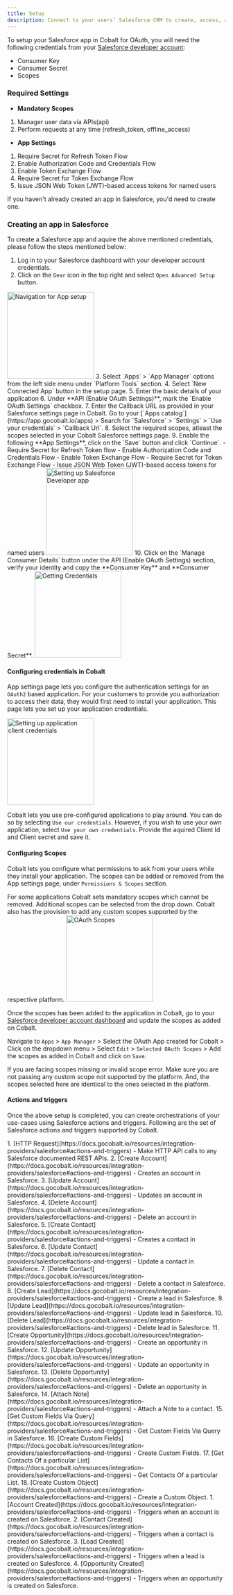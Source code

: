 ```yaml
---
title: Setup
description: Connect to your users’ Salesforce CRM to create, access, and update records in their Salesforce account.
---
```


To setup your Salesforce app in Cobalt for OAuth, you will need the following credentials from your [Salesforce developer account](https://developer.salesforce.com):
- Consumer Key
- Consumer Secret
- Scopes

### Required Settings

* **Mandatory Scopes** 
1. Manager user data via APIs(api)
2. Perform requests at any time (refresh_token, offline_access)

* **App Settings**
1. Require Secret for Refresh Token Flow
2. Enable Authorization Code and Credentials Flow
3. Enable Token Exchange Flow
4. Require Secret for Token Exchange Flow
5. Issue JSON Web Token (JWT)-based access tokens for named users

<Info>If you haven't already created an app in Salesforce, you'd need to create one.</Info>

### Creating an app in Salesforce

To create a Salesforce app and aquire the above mentioned credentials, please follow the steps mentioned below:

1. Log in to your Salesforce dashboard with your developer account credentials.
2. Click on the `Gear` icon in the top right and select `Open Advanced Setup` button.
<img height="200" src="/images/Salesforce/Salesforce_navigation.png" alt="Navigation for App setup"/>
3. Select `Apps` > `App Manager` options from the left side menu under `Platform Tools` section.
4. Select `New Connected App` button in the setup page.
5. Enter the basic details of your application
6.  Under **API (Enable OAuth Settings)**, mark the `Enable OAuth Settings` checkbox.
7. Enter the Callback URL as provided in your Salesforce settings page in Cobalt. Go to your [`Apps catalog`](https://app.gocobalt.io/apps) > Search for `Salesforce` > `Settings` > `Use your credentials` > `Callback Url`.
8. Select the required scopes, atleast the scopes selected in your Cobalt Salesforce settings page.
9. Enable the following **App Settings**, click on the `Save` button and click `Continue`.
    - Require Secret for Refresh Token flow
    - Enable Authorization Code and Credentials Flow
    - Enable Token Exchange Flow
    - Require Secret for Token Exchange Flow
    - Issue JSON Web Token (JWT)-based access tokens for named users
<img height="200" src="/images/Salesforce/Salesforce_config.png" alt="Setting up Salesforce Developer app"/>
10. Click on the `Manage Consumer Details` button under the API (Enable OAuth Settings) section, verify your identity and copy the **Consumer Key** and **Consumer Secret**.
<img height="200" src="/images/Salesforce/Salesforce_credentials.png" alt="Getting Credentials"/>

#### Configuring credentials in Cobalt
App settings page lets you configure the authentication settings for an `OAuth2` based application. For your customers to provide you authorization to access their data,
they would first need to install your application. This page lets you set up your application credentials.

<img height="200" src="/images/Salesforce/Salesforce_cobalt.png" alt="Setting up application client credentials"/>

Cobalt lets you use pre-configured applications to play around. You can do so by selecting `Use our credentials`. However, if you wish to use your own application,
select `Use your own credentials`. Provide the aquired Client Id and Client secret and save it.

#### Configuring Scopes
Cobalt lets you configure what permissions to ask from your users while they install your application. The scopes can be added or removed from the App settings page, under `Permissions & Scopes`
section. 

For some applications Cobalt sets mandatory scopes which cannot be removed. Additional scopes can be selected from the drop down. Cobalt also has the provision to add any 
custom scopes supported by the respective platform.
<img height="200" src="/images/Salesforce/Salesforce_scopes.png" alt="OAuth Scopes"/>

Once the scopes has been added to the application in Cobalt, go to your [Salesforce developer account dashboard](https://developer.salesforce.com) and update the scopes as added on Cobalt.

Navigate to  `Apps` > `App Manager` > Select the OAuth App created for Cobalt > Click on the dropdown menu > Select  `Edit` > `Selected OAuth Scopes` > Add the scopes as added in Cobalt and click on `Save`.

<Warning>
If you are facing scopes missing or invalid scope error. Make sure you are not passing any custom scope not supported by the platform. And, the scopes selected here are
identical to the ones selected in the platform.
</Warning>

#### Actions and triggers
Once the above setup is completed, you can create orchestrations of your use-cases using Salesforce actions and triggers. Following are the set of Salesforce actions and triggers
supported by Cobalt.

<Tabs>
  <Tab title="Actions">
     1. [HTTP Request](https://docs.gocobalt.io/resources/integration-providers/salesforce#actions-and-triggers) - Make HTTP API calls to any Salesforce documented REST APIs.
     2. [Create Account](https://docs.gocobalt.io/resources/integration-providers/salesforce#actions-and-triggers) - Creates an account in Salesforce.
     3. [Update Account](https://docs.gocobalt.io/resources/integration-providers/salesforce#actions-and-triggers) - Updates an account in Salesforce.
     4. [Delete Account](https://docs.gocobalt.io/resources/integration-providers/salesforce#actions-and-triggers) - Delete an account in Salesforce.
     5. [Create Contact](https://docs.gocobalt.io/resources/integration-providers/salesforce#actions-and-triggers) - Creates a contact in Salesforce.
     6. [Update Contact](https://docs.gocobalt.io/resources/integration-providers/salesforce#actions-and-triggers) - Update a contact in Salesforce.
     7. [Delete Contact](https://docs.gocobalt.io/resources/integration-providers/salesforce#actions-and-triggers) - Delete a contact in Salesforce.
     8. [Create Lead](https://docs.gocobalt.io/resources/integration-providers/salesforce#actions-and-triggers) - Create a lead in Salesforce.
     9. [Update Lead](https://docs.gocobalt.io/resources/integration-providers/salesforce#actions-and-triggers) - Update lead in Salesforce.
     10. [Delete Lead](https://docs.gocobalt.io/resources/integration-providers/salesforce#actions-and-triggers) - Delete lead in Salesforce.
     11. [Create Opportunity](https://docs.gocobalt.io/resources/integration-providers/salesforce#actions-and-triggers) - Create an opportunity in Salesforce.
     12. [Update Opportunity](https://docs.gocobalt.io/resources/integration-providers/salesforce#actions-and-triggers) - Update an opportunity in Salesforce.
     13. [Delete Opportunity](https://docs.gocobalt.io/resources/integration-providers/salesforce#actions-and-triggers) - Delete an opportunity in Salesforce.
     14. [Attach Note](https://docs.gocobalt.io/resources/integration-providers/salesforce#actions-and-triggers) - Attach a Note to a contact.
     15. [Get Custom Fields Via Query](https://docs.gocobalt.io/resources/integration-providers/salesforce#actions-and-triggers) - Get Custom Fields Via Query in Salesforce.
     16. [Create Custom Fields](https://docs.gocobalt.io/resources/integration-providers/salesforce#actions-and-triggers) - Create Custom Fields.
     17. [Get Contacts Of a particular List](https://docs.gocobalt.io/resources/integration-providers/salesforce#actions-and-triggers) - Get Contacts Of a particular List.
     18. [Create Custom Object](https://docs.gocobalt.io/resources/integration-providers/salesforce#actions-and-triggers) - Create a Custom Object.
  </Tab>
  <Tab title="Triggers">
    1. [Account Created](https://docs.gocobalt.io/resources/integration-providers/salesforce#actions-and-triggers) - Triggers when an account is created on Salesforce.
    2. [Contact Created](https://docs.gocobalt.io/resources/integration-providers/salesforce#actions-and-triggers) - Triggers when a contact is created on Salesforce.
    3. [Lead Created](https://docs.gocobalt.io/resources/integration-providers/salesforce#actions-and-triggers) - Triggers when a lead is created on Salesforce.
    4. [Opportunity Created](https://docs.gocobalt.io/resources/integration-providers/salesforce#actions-and-triggers) - Triggers when an opportunity is created on Salesforce.
  </Tab>
</Tabs>